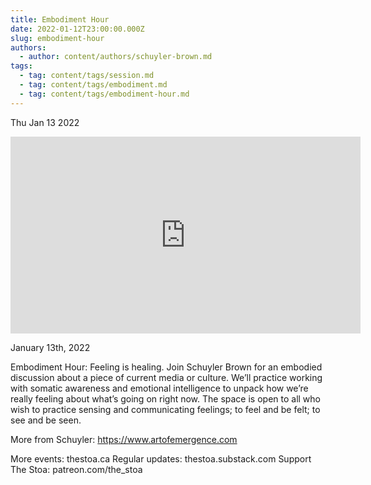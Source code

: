 ```yaml
---
title: Embodiment Hour
date: 2022-01-12T23:00:00.000Z
slug: embodiment-hour
authors:
  - author: content/authors/schuyler-brown.md
tags:
  - tag: content/tags/session.md
  - tag: content/tags/embodiment.md
  - tag: content/tags/embodiment-hour.md
---
```






Thu Jan 13 2022

<iframe width="560" height="315" src="https://www.youtube.com/embed/yEU6PKNx8uA" title="Embodiment Hour w/ Schuyler Brown" frameborder="0" allow="accelerometer; autoplay; clipboard-write; encrypted-media; gyroscope; picture-in-picture" allowfullscreen ></iframe>

January 13th, 2022

Embodiment Hour: Feeling is healing. Join Schuyler Brown for an embodied discussion about a piece of current media or culture. We’ll practice working with somatic awareness and emotional intelligence to unpack how we’re really feeling about what’s going on right now. The space is open to all who wish to practice sensing and communicating feelings; to feel and be felt; to see and be seen.

More from Schuyler: https://www.artofemergence.com

More events: thestoa.ca
Regular updates: thestoa.substack.com
Support The Stoa: patreon.com/the_stoa



